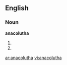 ==English==

===Noun===
'''anacolutha'''

# {{plural of|anacoluthon}}
# {{alternative spelling of|anacoloutha}}

[[ar:anacolutha]]
[[vi:anacolutha]]